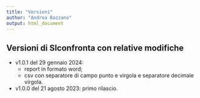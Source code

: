 ```yaml
---
title: "Versioni"
author: "Andrea Bazzano"
output: html_document
---
```


## Versioni di SIconfronta con relative modifiche

-   v1.0.1 del 29 gennaio 2024:
    -   report in formato word;
    -   csv con separatore di campo punto e virgola e separatore decimale virgola.
-   v1.0.0 del 21 agosto 2023: primo rilascio.
